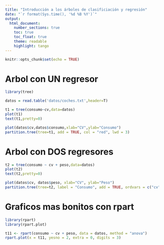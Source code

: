 ```yaml
---
title: "Introducción a los árboles de clasificiación y regresión"
date: "`r format(Sys.time(), '%d %B %Y')`"
output: 
  html_document:
    number_sections: true
    toc: true
    toc_float: true
    theme: readable
    highlight: tango
---
```


```r
knitr::opts_chunk$set(echo = TRUE)
```

# Arbol con UN regresor


```r
library(tree)

datos = read.table('datos/coches.txt',header=T)
```

```r
t1 = tree(consumo~cv,data=datos)
plot(t1)
text(t1,pretty=0)
```

```r
plot(datos$cv,datos$consumo,xlab="CV",ylab="Consumo")
partition.tree(tree=t1, add = TRUE, col = "red", lwd = 3)
```

# Arbol con DOS regresores

```r
t2 = tree(consumo ~ cv + peso,data=datos)
plot(t2)
text(t2,pretty=0)
```

```r
plot(datos$cv, datos$peso, xlab="CV", ylab="Peso")
partition.tree(tree=t2, label = "Consumo", add = TRUE, ordvars = c("cv","peso"), col = "blue")
```

# Graficos mas bonitos con rpart

```r
library(rpart)
library(rpart.plot)

t11 <- rpart(consumo ~ cv + peso, data = datos, method = "anova")
rpart.plot(x = t11, yesno = 2, extra = 0, digits = 3)
```








